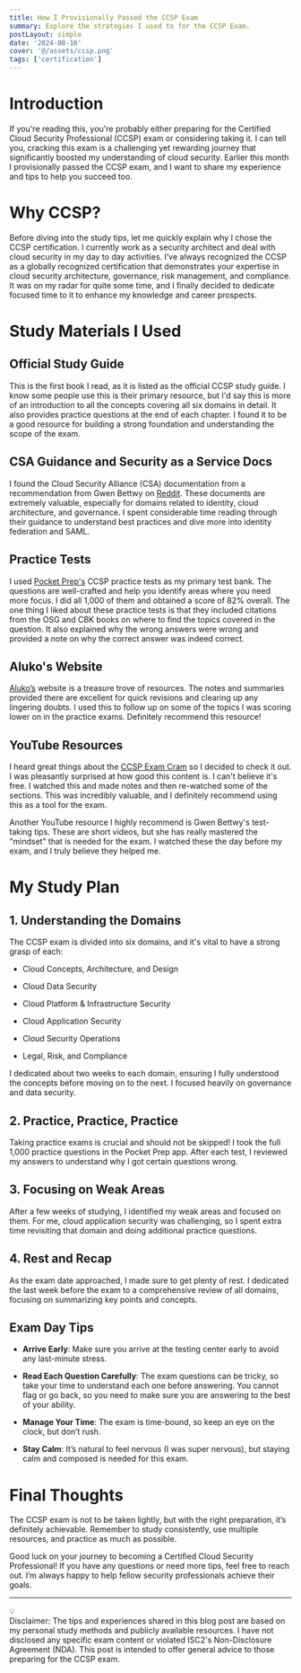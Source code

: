 ```yaml
---
title: How I Provisionally Passed the CCSP Exam
summary: Explore the strategies I used to for the CCSP Exam.
postLayout: simple
date: '2024-08-16'
cover: '@/assets/ccsp.png'
tags: ['certification']
---
```


# Introduction

If you're reading this, you're probably either preparing for the Certified Cloud Security Professional (CCSP) exam or considering taking it. I can tell you, cracking this exam is a challenging yet rewarding journey that significantly boosted my understanding of cloud security. Earlier this month I provisionally passed the CCSP exam, and I want to share my experience and tips to help you succeed too.

# Why CCSP?

Before diving into the study tips, let me quickly explain why I chose the CCSP certification. I currently work as a security architect and deal with cloud security in my day to day activities. I’ve always recognized the CCSP as a globally recognized certification that demonstrates your expertise in cloud security architecture, governance, risk management, and compliance. It was on my radar for quite some time, and I finally decided to dedicate focused time to it to enhance my knowledge and career prospects.

# Study Materials I Used

## **Official Study Guide**

This is the first book I read, as it is listed as the official CCSP study guide. I know some people use this is their primary resource, but I'd say this is more of an introduction to all the concepts covering all six domains in detail. It also provides practice questions at the end of each chapter. I found it to be a good resource for building a strong foundation and understanding the scope of the exam.

## **CSA Guidance and Security as a Service Docs**

I found the Cloud Security Alliance (CSA) documentation from a recommendation from Gwen Bettwy on [Reddit](https://reddit.com/). These documents are extremely valuable, especially for domains related to identity, cloud architecture, and governance. I spent considerable time reading through their guidance to understand best practices and dive more into identity federation and SAML.

## **Practice Tests**

I used [Pocket Prep's](https://www.pocketprep.com/) CCSP practice tests as my primary test bank. The questions are well-crafted and help you identify areas where you need more focus. I did all 1,000 of them and obtained a score of 82% overall. The one thing I liked about these practice tests is that they included citations from the OSG and CBK books on where to find the topics covered in the question. It also explained why the wrong answers were wrong and provided a note on why the correct answer was indeed correct.

## **Aluko's Website**

[Aluko’s](https://ccsp.alukos.com/) website is a treasure trove of resources. The notes and summaries provided there are excellent for quick revisions and clearing up any lingering doubts. I used this to follow up on some of the topics I was scoring lower on in the practice exams. Definitely recommend this resource!

## **YouTube Resources**

I heard great things about the [CCSP Exam Cram](https://www.youtube.com/watch?v=kFZWMZIy5LM&list=PL7XJSuT7Dq_X0AupQwU8YOGV3TsoPAcD0) so I decided to check it out. I was pleasantly surprised at how good this content is. I can't believe it's free. I watched this and made notes and then re-watched some of the sections. This was incredibly valuable, and I definitely recommend using this as a tool for the exam.

Another YouTube resource I highly recommend is Gwen Bettwy's test-taking tips. These are short videos, but she has really mastered the "mindset" that is needed for the exam. I watched these the day before my exam, and I truly believe they helped me.

# My Study Plan

## **1\. Understanding the Domains**

The CCSP exam is divided into six domains, and it's vital to have a strong grasp of each:

* Cloud Concepts, Architecture, and Design
    
* Cloud Data Security
    
* Cloud Platform & Infrastructure Security
    
* Cloud Application Security
    
* Cloud Security Operations
    
* Legal, Risk, and Compliance
    

I dedicated about two weeks to each domain, ensuring I fully understood the concepts before moving on to the next. I focused heavily on governance and data security.

## **2\. Practice, Practice, Practice**

Taking practice exams is crucial and should not be skipped! I took the full 1,000 practice questions in the Pocket Prep app. After each test, I reviewed my answers to understand why I got certain questions wrong.

## **3\. Focusing on Weak Areas**

After a few weeks of studying, I identified my weak areas and focused on them. For me, cloud application security was challenging, so I spent extra time revisiting that domain and doing additional practice questions.

## **4\. Rest and Recap**

As the exam date approached, I made sure to get plenty of rest. I dedicated the last week before the exam to a comprehensive review of all domains, focusing on summarizing key points and concepts.

## Exam Day Tips

* **Arrive Early**: Make sure you arrive at the testing center early to avoid any last-minute stress.
    
* **Read Each Question Carefully**: The exam questions can be tricky, so take your time to understand each one before answering. You cannot flag or go back, so you need to make sure you are answering to the best of your ability.
    
* **Manage Your Time**: The exam is time-bound, so keep an eye on the clock, but don’t rush.
    
* **Stay Calm**: It’s natural to feel nervous (I was super nervous), but staying calm and composed is needed for this exam.
    

# Final Thoughts

The CCSP exam is not to be taken lightly, but with the right preparation, it’s definitely achievable. Remember to study consistently, use multiple resources, and practice as much as possible.

Good luck on your journey to becoming a Certified Cloud Security Professional! If you have any questions or need more tips, feel free to reach out. I’m always happy to help fellow security professionals achieve their goals.

---
<div data-node-type="callout">
<div data-node-type="callout-emoji">💡</div>
<div data-node-type="callout-text">Disclaimer: The tips and experiences shared in this blog post are based on my personal study methods and publicly available resources. I have not disclosed any specific exam content or violated ISC2's Non-Disclosure Agreement (NDA). This post is intended to offer general advice to those preparing for the CCSP exam.</div>
</div>
